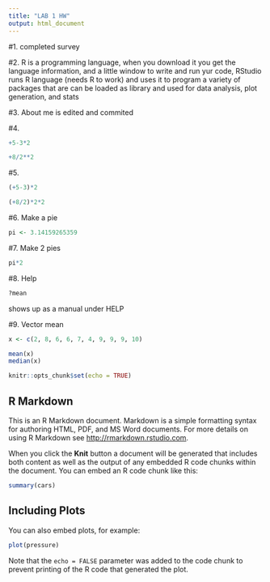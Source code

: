 ```yaml
---
title: "LAB 1 HW"
output: html_document
---
```



#1.
completed survey

#2. 
R is a programming language, when you download it you get the language information, and a little window to write and run yur code, RStudio runs R language (needs R to work) and uses it to program a variety of packages that are can be loaded as library and used for data analysis, plot generation, and stats

#3.
About me is edited and commited

#4. 
```r
+5-3*2
```
```r
+8/2**2
```
#5.
```r
(+5-3)*2
```
```r
(+8/2)*2*2
```
#6. Make a pie
```r
pi <- 3.14159265359
```

#7. Make 2 pies
```r
pi*2
```
#8. Help
```r
?mean
```
shows up as a manual under HELP

#9. Vector mean
```r
x <- c(2, 8, 6, 6, 7, 4, 9, 9, 9, 10)

mean(x)
median(x)

```



```r
knitr::opts_chunk$set(echo = TRUE)
```

## R Markdown

This is an R Markdown document. Markdown is a simple formatting syntax for authoring HTML, PDF, and MS Word documents. For more details on using R Markdown see <http://rmarkdown.rstudio.com>.

When you click the **Knit** button a document will be generated that includes both content as well as the output of any embedded R code chunks within the document. You can embed an R code chunk like this:

```r
summary(cars)
```

## Including Plots

You can also embed plots, for example:

```r
plot(pressure)
```

Note that the `echo = FALSE` parameter was added to the code chunk to prevent printing of the R code that generated the plot.
